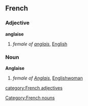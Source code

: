 ==French==
===Adjective===
'''anglaise'''
# ''female of [[anglais]]'', [[English]]

===Noun===
'''Anglaise'''
# ''female of [[Anglais]]'', [[Englishwoman]]
[[category:French adjectives]] [[Category:French nouns]]